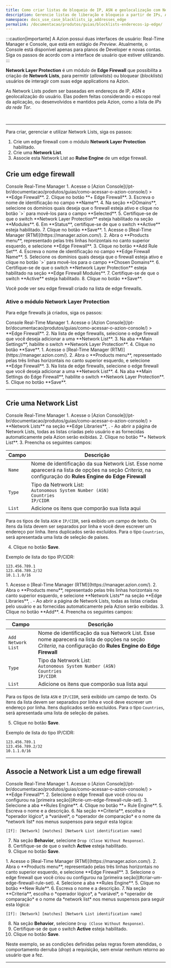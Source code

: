 ```yaml
---
title: Como criar listas de bloqueio de IP, ASN e geolocalização com Network Lists
description: Gerencie listas de liberação e bloqueio a partir de IPs, ASNs e geolocalizações dos usuários com Network Layer Protection e Network Lists.
namespace: docs_use_case_blacklists_ip_addresses_edge
permalink: /documentacao/produtos/guias/blocklists-enderecos-ip-edge/
---
```



:::caution[importante]
A Azion possui duas interfaces de usuário: Real-Time Manager e Console, que está em estágio de *Preview*. Atualmente, o Console está disponível apenas para planos de Developer e novas contas. Siga os passos de acordo com a interface de usuário que estiver utilizando.
:::

**Network Layer Protection** é um módulo de **Edge Firewall** que possibilita a criação de **Network Lists**, para permitir (*allowlists*) ou bloquear (*blocklists*) usuários de interagir com suas edge applications na Azion.

As Network Lists podem ser baseadas em endereços de IP, ASN e geolocalização do usuário. Elas podem feitas considerando o escopo real da aplicação, ou desenvolvidos e mantidos pela Azion, como a lista de *IPs da rede Tor*.

<LinkButton link="/pt-br/documentacao/produtos/secure/edge-firewall/network-layer-protection/network-lists/" label="saiba mais sobre Network Lists" outlined />
<br/>
<LinkButton link="/pt-br/documentacao/produtos/secure/edge-firewall/network-layer-protection/" label="saiba mais sobre o Network Layer Protection" outlined />

---

Para criar, gerenciar e utilizar Network Lists, siga os passos:

1. Crie um edge firewall com o módulo **Network Layer Protection** habilitado.
2. Crie uma **Network List**.
3. Associe esta Network List ao **Rulse Engine** de um edge firewall.

## Crie um edge firewall

<Tabs client:visible>
    <Fragment slot="tab.console">Console</Fragment>
    <Fragment slot="tab.rtm">Real-Time Manager</Fragment>

<Fragment slot="panel.console">
1. Acesse o [Azion Console](/pt-br/documentacao/produtos/guias/como-acessar-o-azion-console/) > **Edge Firewall**.
2. Clique no botão **+ Edge Firewall**.
3. Escreva o nome de identificação no campo **Name**.
4. Na seção **DOmains**, selecione os domínios quais deseja que o firewall esteja ativo e clique no botão `>` para movê-los para o campo **Selected**.
5. Certifique-se de que o switch **Network Layer Protection** esteja habilitado na seção **Modules**.
6. Em **Status**, certifique-se de que o switch **Active** esteja habilitado.
7. Clique no botão **Save**.
</Fragment>

<Fragment slot="panel.rtm">
1. Acesse o [Real-Time Manager (RTM)](https://manager.azion.com/).
2. Abra o **Products menu**, representado pelas três linhas horizontais no canto superior esquerdo, e selecione **Edge Firewall**.
3. Clique no botão **Add Rule Set**.
4. Escreva o nome de identificação no campo **Edge Firewall Name**.
5. Selecione os domínios quais deseja que o firewall esteja ativo e clique no botão `>` para movê-los para o campo **Chosen Domains**.
6. Certifique-se de que o switch **Network Layer Protection** esteja habilitado na seção **Edge Firewall Modules**.
7. Certifique-se de que o switch **Active** esteja habilitado.
8. Clique no botão **Save**.

</Fragment>

</Tabs>

Você pode ver seu edge firewall criado na lista de edge firewalls.

### Ative o módulo Network Layer Protection

Para edge firewalls já criados, siga os passos:

<Tabs client:visible>
    <Fragment slot="tab.console">Console</Fragment>
    <Fragment slot="tab.rtm">Real-Time Manager</Fragment>

<Fragment slot="panel.console">
1. Acesse o [Azion Console](/pt-br/documentacao/produtos/guias/como-acessar-o-azion-console/) > **Edge Firewall**.
2. Na lista de edge firewalls, selecione o edge firewall que você deseja adicionar a uma **Network List**.
3. Na aba **Main Settings**, habilite o switch **Network Layer Protection**.
4. Clique no botão **Save**.
</Fragment>

<Fragment slot="panel.rtm">
1. Acesse o [Real-Time Manager (RTM)](https://manager.azion.com/).
2. Abra o **Products menu**, representado pelas três linhas horizontais no canto superior esquerdo, e selecione **Edge Firewall**.
3. Na lista de edge firewalls, selecione o edge firewall que você deseja adicionar a uma **Network List**.
4. Na aba **Main Settings do Edge Firewall**, habilite o switch **Network Layer Protection**.
5. Clique no botão **Save**.
</Fragment>

</Tabs>

---

## Crie uma Network List

<Tabs client:visible>
    <Fragment slot="tab.console">Console</Fragment>
    <Fragment slot="tab.rtm">Real-Time Manager</Fragment>

<Fragment slot="panel.console">
1. Acesse o [Azion Console](/pt-br/documentacao/produtos/guias/como-acessar-o-azion-console/) > **Network Lists** na seção **Edge Libraries**, .
- Ao abrir a página de Network Lists, todas as listas criadas pelo usuário e as fornecidas automaticamente pela Azion serão exibidas.
2. Clique no botão **+ Network List**.
3. Preencha os seguintes campos:

| Campo | Descrição |
|--------------------|----------------------------------------------------------------------------------------------------------------------------------------------------------------------------|
| `Name` | Nome de identificação da sua Network List. Esse nome aparecerá na lista de opções na seção *Criteria*, na configuração do **Rules Engine do Edge Firewall** |
| `Type` | Tipo da Netrwork List: <br />  `Autonomous System Number (ASN)` <br /> `Countries` <br />  `IP/CIDR` |
| `List` | Adicione os itens que comporão sua lista aqui |

Para os tipos de lista `ASN` e `IP/CIDR`, será exibido um campo de texto. Os itens da lista devem ser separados por linha e você deve escrever um endereço por linha. Itens duplicados serão excluídos.
Para o tipo `Countries`, será apresentada uma lista de seleção de países.

4. Clique no botão **Save**.

Exemplo de lista do tipo IP/CIDR:

```
123.456.789.1
123.456.789.2/32
10.1.1.0/16
```
</Fragment>

<Fragment slot="panel.rtm">
1. Acesse o [Real-Time Manager (RTM)](https://manager.azion.com/).
2. Abra o **Products menu**, representado pelas três linhas horizontais no canto superior esquerdo, e selecione **Network Lists** na seção **Edge Libraries**, .
- Ao abrir a página de Network Lists, todas as listas criadas pelo usuário e as fornecidas automaticamente pela Azion serão exibidas.
3. Clique no botão **Add**.
4. Preencha os seguintes campos:

| Campo | Descrição |
|--------------------|----------------------------------------------------------------------------------------------------------------------------------------------------------------------------|
| `Add Network List` | Nome de identificação da sua Network List. Esse nome aparecerá na lista de opções na seção *Criteria*, na configuração do **Rules Engine do Edge Firewall** |
| `Type` | Tipo da Netrwork List: <br />  `Autonomous System Number (ASN)` <br /> `Countries` <br />  `IP/CIDR` |
| `List` | Adicione os itens que comporão sua lista aqui |

Para os tipos de lista `ASN` e `IP/CIDR`, será exibido um campo de texto. Os itens da lista devem ser separados por linha e você deve escrever um endereço por linha. Itens duplicados serão excluídos.
Para o tipo `Countries`, será apresentada uma lista de seleção de países.

5. Clique no botão **Save**.

Exemplo de lista do tipo IP/CIDR:

```
123.456.789.1
123.456.789.2/32
10.1.1.0/16
```
</Fragment>

</Tabs>

---

## Associe a Network List a um edge firewall

<Tabs client:visible>
    <Fragment slot="tab.console">Console</Fragment>
    <Fragment slot="tab.rtm">Real-Time Manager</Fragment>

<Fragment slot="panel.console">
1. Acesse o [Azion Console](/pt-br/documentacao/produtos/guias/como-acessar-o-azion-console/) > **Edge Firewall**.
2. Selecione o edge firewall que você criou ou configurou na [primeira seção](#crie-um-edge-firewall-rule-set).
3. Selecione a aba **Rules Engine**.
4. Clique no botão **+ Rule Engine**.
5. Escreva o nome e a descrição.
6. Na seção **Criteria**, escolha o *operador lógico*, a *variável*, o *operador de comparação* e o nome da *network list* nos menus suspensos para seguir esta lógica:

```
[If]: [Network] [matches] [Network List identification name]
```

7. Na seção **Behavior**, selecione `Drop (Close Without Response)`.
8. Certifique-se de que o switch **Active** esteja habilitado.
9. Clique no botão **Save**.
</Fragment>

<Fragment slot="panel.rtm">
1. Acesse o [Real-Time Manager (RTM)](https://manager.azion.com/).
2. Abra o **Products menu**, representado pelas três linhas horizontais no canto superior esquerdo, e selecione **Edge Firewall**.
3. Selecione o edge firewall que você criou ou configurou na [primeira seção](#criar-um-edge-firewall-rule-set).
4. Selecione a aba **Rules Engine**.
5. Clique no botão **New Rule**.
6. Escreva o nome e a descrição.
7. Na seção **Criteria**, escolha o *operador lógico*, a *variável*, o *operador de comparação* e o nome da *network list* nos menus suspensos para seguir esta lógica:

```
[If]: [Network] [matches] [Network List identification name]
```

8. Na seção **Behavior**, selecione `Drop (Close Without Response)`.
9. Certifique-se de que o switch **Active** esteja habilitado.
10. Clique no botão **Save**.
</Fragment>

</Tabs>

Neste exemplo, se as condições definidas pelas regras forem atendidas, o comportamento derruba (*drop*) a requisição, sem enviar nenhum retorno ao usuário que a fez.

---

